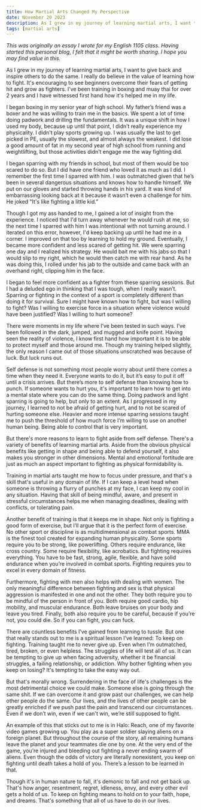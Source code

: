 ```yaml
---
title: How Martial Arts Changed My Perspective
date: November 20 2023
description: As I grew in my journey of learning martial arts, I want to give back and inspire others to do the same. I really do believe in the value of learning how to fight. It's encouraging to see beginners overcome their fears of getting hit and grow as fighters. I’ve been training in boxing and muay thai for over 2 years and I have witnessed first hand how it's helped me in my life.
tags: [martial arts]
---
```


*This was originally an essay I wrote for my English 1105 class. Having started this personal blog, I felt that it might be worth sharing. I hope you may find value in this.*

As I grew in my journey of learning martial arts, I want to give back and inspire others to do the same. I really do believe in the value of learning how to fight. It's encouraging to see beginners overcome their fears of getting hit and grow as fighters. I’ve been training in boxing and muay thai for over 2 years and I have witnessed first hand how it's helped me in my life. 

I began boxing in my senior year of high school. My father’s friend was a boxer and he was willing to train me in the basics. We spent a lot of time doing padwork and drilling the fundamentals. It was a unique shift in how I used my body, because up until that point, I didn’t really experience my physicality. I didn't play sports growing up. I was usually the last to get picked in PE, usually the slowest, and almost always the weakest. I did lose a good amount of fat in my second year of high school from running and weightlifting, but those activities didn’t engage me the way fighting did. 

I began sparring with my friends in school, but most of them would be too scared to do so. But I did have one friend who loved it as much as I did. I remember the first time I sparred with him. I was outmatched given that he’s been in several dangerous situations and knows how to handle himself. We put on our gloves and started throwing hands in his yard. It was kind of embarrassing looking back at it because it wasn’t even a challenge for him. He joked "It's like fighting a little kid.”

Though I got my ass handed to me, I gained a lot of insight from the experience. I noticed that I'd turn away whenever he would rush at me, so the next time I sparred with him I was intentional with not turning around. I iterated on this error, however, I'd keep backing up until he had me in a corner. I improved on that too by learning to hold my ground. Eventually, I became more confident and less scared of getting hit. We were sparring one day and I realized his strategy. He would bait me with his jabs so that I would slip to my right, which he would then catch me with rear hand. As he was doing this, I rolled under his jab to the outside and came back with an overhand right, clipping him in the face. 

I began to feel more confident as a fighter from these sparring sessions. But I had a deluded ego in thinking that I was tough, when I really wasn’t. Sparring or fighting in the context of a sport is completely different than doing it for survival. Sure I might have known how to fight, but was I willing to fight? Was I willing to exercise force in a situation where violence would have been justified? Was I willing to hurt someone?

There were moments in my life where I’ve been tested in such ways. I’ve been followed in the dark, jumped, and mugged and knife point. Having seen the reality of violence, I know first hand how important it is to be able to protect myself and those around me. Though my training helped slightly, the only reason I came out of those situations unscratched was because of luck. But luck runs out. 

Self defense is not something most people worry about until there comes a time when they need it. Everyone wants to do it, but it’s easy to put it off until a crisis arrives. But there’s more to self defense than knowing how to punch. If someone wants to hurt you, it's important to learn how to get into a mental state where you can do the same thing. Doing padwork and light sparring is going to help, but only to an extent. As I progressed in my journey, I learned to not be afraid of getting hurt, and to not be scared of hurting someone else. Heavier and more intense sparring sessions taught me to push the threshold of how much force I’m willing to use on another human being. Being able to control that is very important.
 
But there's more reasons to learn to fight aside from self defense. There's a variety of benefits of learning martial arts. Aside from the obvious physical benefits like getting in shape and being able to defend yourself, it also makes you stronger in other dimensions. Mental and emotional fortitude are just as much an aspect important to fighting as physical formidability is.

Training in martial arts taught me how to focus under pressure, and that's a skill that's useful in any domain of life. If I can keep a level head when someone is throwing a flurry of punches at my face, I can keep my cool in any situation. Having that skill of being mindful, aware, and present in stressful circumstances helps me when managing deadlines, dealing with conflicts, or tolerating pain.

Another benefit of training is that it keeps me in shape. Not only is fighting a good form of exercise, but I’ll argue that it is the perfect form of exercise. No other sport or discipline is as multidimensional as combat sports. MMA is the finest tool created for expanding human physicality. Some sports require you to be strong, like powerlifting. Others require endurance, like cross country. Some require flexibility, like acrobatics. But fighting requires everything. You have to be fast, strong, agile, flexible, and have solid endurance when you’re involved in combat sports. Fighting requires you to excel in every domain of fitness.
	
Furthermore, fighting with men also helps with dealing with women. The only meaningful difference between fighting and sex is that physical aggression is manifested in one and not the other. They both require you to be mindful of the person in front of you. Both require good cardio, hip mobility, and muscular endurance. Both leave bruises on your body and leave you tired. Finally, both also require you to be careful, because if you’re not, you could die. So if you can fight, 
you can fuck.

There are countless benefits I’ve gained from learning to tussle. But one that really stands out to me is a spiritual lesson I’ve learned: To keep on fighting. Training taught me to never give up. Even when I’m outmatched, tired, broken, or even helpless. The struggles of life will test all of us. It can be tempting to give up when facing adversity, whether it be financial struggles, a failing relationship, or addiction. Why bother fighting when you keep on losing? It's tempting to take the easy way out.

But that's morally wrong. Surrendering in the face of life's challenges is the most detrimental choice we could make. Someone else is going through the same shit. If we can overcome it and grow past our challenges, we can help other people do the same. Our lives, and the lives of other people can be greatly enriched if we push past the pain and transcend our circumstances. Even if we don’t win, even if we can't win, we’re still supposed to fight.

An example of this that sticks out to me is in Halo: Reach, one of my favorite video games growing up. You play as a super soldier slaying aliens on a foreign planet. But throughout the course of the story, all remaining humans leave the planet and your teammates die one by one. At the very end of the game, you’re injured and bleeding out fighting a never ending swarm of aliens. Even though the odds of victory are literally nonexistent, you keep on fighting until death takes a hold of you. There’s a lesson to be learned in that.

Though it's in human nature to fall, it's demonic to fall and not get back up. That's how anger, resentment, regret, idleness, envy, and every other evil gets a hold of us. To keep on fighting means to hold on to your faith, hope, and dreams. That's something that all of us have to do in our lives.
